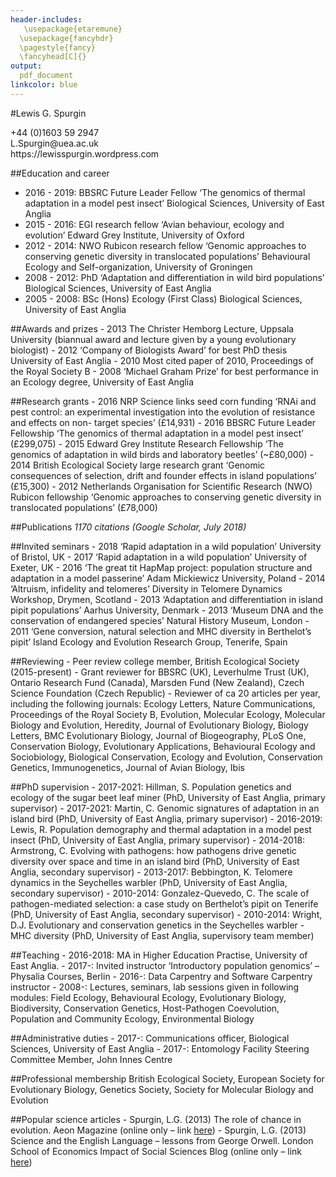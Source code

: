 ```yaml
---
header-includes:
   \usepackage{etaremune}
  \usepackage{fancyhdr}
  \pagestyle{fancy}
  \fancyhead[C]{}
output: 
  pdf_document
linkcolor: blue
---
```


#Lewis G. Spurgin



\textit{School of Biological Sciences, University of East Anglia, Norwich, NR47TJ, United Kingdom}

\textbf{Tel:} +44 (0)1603 59 2947  
\textbf{Email:} L.Spurgin@uea.ac.uk  
\textbf{Web:} https://lewisspurgin.wordpress.com

\rule{1\linewidth}{\linethickness}

##Education and career

- 2016 - 2019:	BBSRC Future Leader Fellow ‘The genomics of thermal adaptation in a model pest insect’ Biological Sciences, University of East Anglia
- 2015 - 2016:	EGI research fellow ‘Avian behaviour, ecology and evolution’ Edward Grey Institute, University of Oxford
- 2012 - 2014:	NWO Rubicon research fellow ‘Genomic approaches to conserving genetic diversity in translocated populations’ Behavioural Ecology and Self-organization, University of Groningen
- 2008 - 2012:	PhD ‘Adaptation and differentiation in wild bird populations’ Biological Sciences, University of East Anglia
- 2005 - 2008:	BSc (Hons) Ecology (First Class) Biological Sciences, University of East Anglia

##Awards and prizes
- 2013	The Christer Hemborg Lecture, Uppsala University (biannual award and lecture given by a young evolutionary biologist)
- 2012	‘Company of Biologists Award’ for best PhD thesis University of East Anglia
- 2010	Most cited paper of 2010, Proceedings of the Royal Society B
- 2008	‘Michael Graham Prize’ for best performance in an Ecology degree, University of East Anglia

##Research grants
- 2016	NRP Science links seed corn funding ‘RNAi and pest control: an experimental investigation into the evolution of resistance and effects on non- target species’ (£14,931)
- 2016	BBSRC Future Leader Fellowship ‘The genomics of thermal adaptation in a model pest insect’ (£299,075)
- 2015	Edward Grey Institute Research Fellowship ‘The genomics of adaptation in wild birds and laboratory beetles’ (~£80,000)
- 2014	British Ecological Society large research grant ‘Genomic consequences of selection, drift and founder effects in island  populations’ (£15,300)
- 2012	Netherlands Organisation for Scientific Research (NWO) Rubicon fellowship ‘Genomic approaches to conserving genetic diversity in translocated populations’ (£78,000)

##Publications 
*1170 citations (Google Scholar, July 2018)*

\begin{etaremune}

\item Spurgin, L.G., Chapman, T. (2018) Finches choose parent lookalikes as mates. Nature (News and Views), In Press

\item Godwin, J.L., Spurgin, L.G., Michalczyk, L., Martin, O.Y., Lumley, A.J., Chapman T.C., Gage, M.J.G. (2018) Lineages evolved under stronger sexual selection show superior ability to invade conspecific competitor populations. Evolution Letters, 2, 511-523

\item	Armstrong, C., Richardson, D.S., Hipperson, H.,Horsburgh, G.J., Kupper, C.,Percival-Alwyn, L., Clark, M., Burke, T., Spurgin, L.G. (2018) Genomic associations with bill length and disease reveal drift and adaptation across island bird populations. Evolution Letters, 2, 22-36

\item Curson, A.R.J., Williams, B.T., Pinchbeck, B.J., Sims, L.P., Martínez, A.B., Rivera, P.P.L., Kumaresan, D., Mercadé, E., Spurgin, L.G., Carrión, O., Moxon, S., Cattolico, R., Todd, J.D. (2018) DSYB catalyses the key step of dimethylsulfoniopropionate biosynthesis in many phytoplankton, Nature Microbiology, 3, 430

\item Bebbington, K., Fairfield, E.A., Spurgin, L.G., Kingma, S.A., Dugdale, H.L., Komdeur, J., Richardson, D.S. (2018) Joint care can outweigh costs of non-kin competition in communal breeders. Behavioural Ecology, 29, 169-178

\item Spurgin, L.G., Bebbington, K. Fairfield, E.A., Hammers, M., Komdeur, J., Burke, T., Dugdale, H.L., Richardson, D.S. (2018) Spatio-temporal variation in lifelong telomere dynamics in a long-term ecological study. Journal of Animal Ecology, 87,187-198

\item Bebbington, K., Kingma, S.A., Fairfield, S.A., Dugdale, H.L., Komdeur, J., Spurgin, L.G., Richardson, D.S. (2017) Kinship and familiarity mitigate costs of social conflict between Seychelles warbler neighbors. Proceedings of the National Academy of Sciences, 114, E9036-E9045

\item	Bosse, M.*, Spurgin, L.G.*, Laine, V.N., Cole, E.F., Firth, J.A., Gienapp, P., Gosler, A.G., McMahon, K., Poissant, J., Verhagen, I., Groenen, M.A.M., van Oers, K., Sheldon, B.C., Visser, M.E., Slate, J. (2017) Recent natural selection causes adaptive evolution of an avian polygenic trait. Science, 358, 365-368 (*joint first authors)

\item	McDonald, G.C.,Spurgin, L.G., Fairfield, E.A., Richardson, D.S., Pizzari, T. (2017) Pre- and postcopulatory sexual selection favour aggressive, young males in polyandrous groups of red junglefowl. Evolution, 71, 1653-1669

\item Bebbington, K., Kingma, S.A., Fairfield, E.A., Spurgin, L.G., Komdeur, J., Richardson, D.S. (2017) Consequences of sibling rivalry vary across life in a passerine bird. Behavioural Ecology, 28, 407-418

\item Gonzalez-Quevedo, C., Davies R.G., Phillips, K.P., Spurgin, L.G., Richardson, D.S. (2016) Landscape scale variation in an anthropogenic factor shapes immune gene variation within a wild population. Molecular Ecology, 25, 4234-4246

\item	Bebbington, K., Spurgin, L.G., Fairfield, E.A., Dugdale, H., Komdeur, J., Burke, T., Richardson, D.S. (2016) Telomere length reveals cumulative individual and transgenerational inbreeding effects in a passerine bird. Molecular Ecology, 25, 2949-2960

\item	Illera, J.C., Spurgin, L.G., Rodriguez-Exposito, E., Nogales, M., Rando, J.C. (2016) What are we learning about speciation and extinction from the Canary Islands? Ardeola, 63, 5-23

\item	Gonzalez-Quevedo, C., Spurgin, L.G., Illera, J.C., Richardson, D.S. (2015) Drift, not selection, shapes toll-like receptor variation among oceanic island populations. Molecular Ecology, 24, 5852-5863

\item	Hammers, M. Kingma, S.A., Bebbington, K. van de Crommenacker, J., Spurgin, L.G., Richardson, D.S., Burke, T. Hugdale, H.L., Komdeur, J. (2015) Senescence in the wild: insights from a long-term study on Seychelles warblers. Experimental Gerontology, 71, 69-79

\item	Lumley, A.J., Michalczyk, L., Kitson, J.J.N., Spurgin, L.G., Morrison, C.A., Godwin, J.L., Dickinson, M.E., Martin, O.Y., Emerson, B.C., Chapman T.C., Gage, M.J.G. (2015) Sexual selection protects against extinction. Nature, 522, 470-473

\item	Gonzalez-Quevedo, C., Phillips, K.P., Spurgin, L.G., Richardson, D.S. (2015) 454 screening of individual MHC variation in an endemic island passerine. Immunogenetics, 67, 149-162

\item	Padilla, D.P.*, Spurgin, L.G.*, Fairfield, E., Illera, J.C., Richardson, D.S. (2015) Population history, gene flow and bottlenecks in island populations of a secondary seed disperser, the southern grey shrike (Lanius meridionalis koenigi). Ecology and Evolution, 5, 36-45 (*joint first authors)

\item	Spurgin, L.G., Wright, D.J., van der Velde, M., Collar, N.J., Komdeur, J., Burke, T.A., Richardson, D.S. (2014) Museum DNA reveals the demographic history of the endangered Seychelles warbler. Evolutionary Applications, 7, 1134-1143

\item	Wright, D.J., Spurgin, L.G., Collar, N.J., Komdeur, J., Burke, T.A.,Richardson, D.S. (2014) The impact of translocations on neutral and functional genetic diversity within and among populations of the Seychelles warbler. Molecular Ecology, 23, 2165-2177

\item	Spurgin, L.G., Illera, J.C., Dawson, D.A., Jorgensen, T.H., Richardson, D.S. (2014) Genetic and phenotypic divergence in an island pipit: isolation by distance, by colonisation or by adaptation? Molecular Ecology, 23, 1028-1039

\item	Spurgin, L.G. (2013) Does promiscuity explain differences in levels of genetic diversity across passerine birds? Evolution, 67, 3071-3072

\item	Dawson, D.A., Ball, A.D., Spurgin, L.G., Martin-Galvez, D., Stewart, I.R.K., Horsburgh, G.J., Potter, J.D., Molina-Morales, M., Bicknell, A.W.J., Hodges, S., Ekblom, R., Slate, J., Burke, T.A. (2013) High-utility conserved avian microsatellite markers enable parentage and population studies across a wide range of species. BMC Genomics, 14, 176

\item	Spurgin, L.G., Illera, J.C., Padilla, D.P., Richardson, D.S. (2012) Biogeographic patterns and co-occurrence of pathogenic infection across island populations of Berthelot’s pipit (Anthus berthelotii). Oecologia, 168, 691-701

\item	Dawson, D.A., Horsburgh, G.J., Krupa, A.P., Stewart, I.R.K., Skjelseth, S., Jensen, H., Ball, A.D., Spurgin, L.G., Burke, T.A. (2012) A predicted microsatellite map of the house sparrow Molecular Ecology Resources, 12, 501-523

\item	Spurgin, L.G., van Oosterhout, C., Illera, J.C., Bridgett, S., Gharbi, K., Emerson, B.C., Richardson, D.S. (2011) Gene conversion rapidly generates MHC diversity in recently founded bird populations. Molecular Ecology, 20, 5213-5225

\item	Spurgin, L.G., Richardson, D.S. (2010) How pathogens drive genetic diversity: MHC, mechanisms and misunderstandings. Proceedings of the Royal Society B, Biological Sciences, 277, 979-988

\item	Worley K., Collet J., Spurgin, L.G., Cornwallis C., Pizzari T., Richardson D.S. (2010) MHC heterozygosity and survival in red junglefowl. Molecular Ecology, 19, 3064-3075

\item	Dawson, D.A., Horsburgh, G.J., Kupper, C., Stewart, I.R.K., Ball, A.D., Durrant, K.L., Hansson, B., Bacon, I., Bird,S., Klein, A., Krupa, A.P., Lee, J.W., Martin-Galvez, D., Simeoni, M., Smith, G., Spurgin, L.G., Burke, T.A. (2010) New methods to identify conserved microsatellite loci and develop primer sets of high cross-species utility as demonstrated for birds. Molecular Ecology Resources, 10, 475-494  

\end{etaremune}


##Invited seminars
- 2018 'Rapid adaptation in a wild population ' University of Bristol, UK
- 2017 'Rapid adaptation in a wild population' University of Exeter, UK
- 2016	 ‘The great tit HapMap project: population structure and adaptation in a model passerine’ Adam Mickiewicz University, Poland
- 2014	‘Altruism, infidelity and telomeres’ Diversity in Telomere Dynamics Workshop, Drymen, Scotland
- 2013	 ‘Adaptation and differentiation in island pipit populations’ Aarhus University, Denmark
- 2013	‘Museum DNA and the conservation of endangered species’ Natural History Museum, London
- 2011	 ‘Gene conversion, natural selection and MHC diversity in Berthelot’s pipit’ Island Ecology and Evolution Research Group, Tenerife, Spain
	
##Reviewing
- Peer review college member, British Ecological Society (2015-present)
- Grant reviewer for BBSRC (UK), Leverhulme Trust (UK), Ontario Research Fund (Canada), Marsden Fund (New Zealand), Czech Science Foundation (Czech Republic)
- Reviewer of ca 20 articles per year, including the following journals: Ecology Letters, Nature Communications, Proceedings of the Royal Society B, Evolution, Molecular Ecology, Molecular Biology and Evolution, Heredity, Journal of Evolutionary Biology, Biology Letters, BMC Evolutionary Biology, Journal of Biogeography, PLoS One, Conservation Biology, Evolutionary Applications, Behavioural Ecology and Sociobiology, Biological Conservation, Ecology and Evolution, Conservation Genetics, Immunogenetics, Journal of Avian Biology, Ibis

##PhD supervision
- 2017-2021: Hillman, S. Population genetics and ecology of the sugar beet leaf miner (PhD, University of East Anglia, primary supervisor) 
- 2017-2021: Martin, C. Genomic signatures of adaptation in an island bird (PhD, University of East Anglia, primary supervisor)
- 2016-2019:	Lewis, R. Population demography and thermal adaptation in a model pest insect (PhD, University of East Anglia, primary supervisor)
- 2014-2018: 	Armstrong, C. Evolving with pathogens: how pathogens drive genetic diversity over space and time in an island bird (PhD, University of East Anglia, secondary supervisor)
- 2013-2017:	Bebbington, K. Telomere dynamics in the Seychelles warbler (PhD, University of East Anglia, secondary supervisor)
- 2010-2014:	Gonzalez-Quevedo, C. The scale of pathogen-mediated selection: a case study on Berthelot’s pipit on Tenerife (PhD, University of East Anglia, secondary supervisor)
- 2010-2014:	Wright, D.J. Evolutionary and conservation genetics in the Seychelles warbler - MHC diversity (PhD, University of East Anglia, supervisory team member) 

##Teaching
- 2016-2018:	MA in Higher Education Practise, University of East Anglia. 
- 2017-:		Invited instructor ‘Introductory population genomics’ – Physalia Courses, Berlin 
- 2016-:		Data Carpentry and Software Carpentry instructor
- 2008-:	Lectures, seminars, lab sessions given in following modules: Field Ecology, Behavioural Ecology, Evolutionary Biology, Biodiversity, Conservation Genetics, Host-Pathogen Coevolution, Population and Community Ecology, Environmental Biology

##Administrative duties
- 2017-:  Communications officer, Biological Sciences, University of East Anglia
- 2017-: Entomology Facility Steering Committee Member, John Innes Centre

##Professional membership
British Ecological Society, European Society for Evolutionary Biology, Genetics Society, Society for Molecular Biology and Evolution

##Popular science articles
- Spurgin, L.G. (2013) The role of chance in evolution. Aeon Magazine (online only – link [here](https://aeon.co/essays/how-much-does-evolution-depend-on-chance))
- Spurgin, L.G. (2013) Science and the English Language – lessons from George Orwell. London School of Economics Impact of Social Sciences Blog (online only – link [here](http://blogs.lse.ac.uk/impactofsocialsciences/2013/03/22/science-and-the-english-language/))


